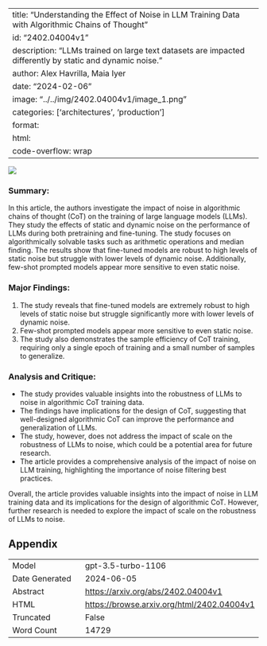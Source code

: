 
---
title: "Understanding the Effect of Noise in LLM Training Data with Algorithmic Chains of Thought"
id: "2402.04004v1"
description: "LLMs trained on large text datasets are impacted differently by static and dynamic noise."
author: Alex Havrilla, Maia Iyer
date: "2024-02-06"
image: "../../img/2402.04004v1/image_1.png"
categories: ['architectures', 'production']
format:
  html:
    code-overflow: wrap
---

![](../../img/2402.04004v1/image_1.png)

### Summary:
In this article, the authors investigate the impact of noise in algorithmic chains of thought (CoT) on the training of large language models (LLMs). They study the effects of static and dynamic noise on the performance of LLMs during both pretraining and fine-tuning. The study focuses on algorithmically solvable tasks such as arithmetic operations and median finding. The results show that fine-tuned models are robust to high levels of static noise but struggle with lower levels of dynamic noise. Additionally, few-shot prompted models appear more sensitive to even static noise.

### Major Findings:
1. The study reveals that fine-tuned models are extremely robust to high levels of static noise but struggle significantly more with lower levels of dynamic noise.
2. Few-shot prompted models appear more sensitive to even static noise.
3. The study also demonstrates the sample efficiency of CoT training, requiring only a single epoch of training and a small number of samples to generalize.

### Analysis and Critique:
- The study provides valuable insights into the robustness of LLMs to noise in algorithmic CoT training data.
- The findings have implications for the design of CoT, suggesting that well-designed algorithmic CoT can improve the performance and generalization of LLMs.
- The study, however, does not address the impact of scale on the robustness of LLMs to noise, which could be a potential area for future research.
- The article provides a comprehensive analysis of the impact of noise on LLM training, highlighting the importance of noise filtering best practices.

Overall, the article provides valuable insights into the impact of noise in LLM training data and its implications for the design of algorithmic CoT. However, further research is needed to explore the impact of scale on the robustness of LLMs to noise.

## Appendix

|          |          |
|----------|----------|
| Model     | gpt-3.5-turbo-1106       |
| Date Generated     | 2024-06-05       |
| Abstract | [https://arxiv.org/abs/2402.04004v1](https://arxiv.org/abs/2402.04004v1)        |
| HTML     | [https://browse.arxiv.org/html/2402.04004v1](https://browse.arxiv.org/html/2402.04004v1)       |
| Truncated       | False       |
| Word Count       | 14729       |